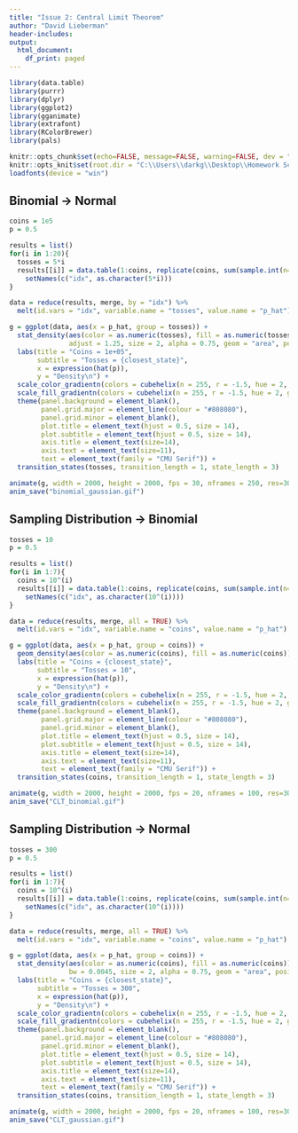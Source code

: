 ```yaml
---
title: "Issue 2: Central Limit Theorem"
author: "David Lieberman"
header-includes:
output:
  html_document:
    df_print: paged
---
```


```r
library(data.table)
library(purrr)
library(dplyr)
library(ggplot2)
library(gganimate)
library(extrafont)
library(RColorBrewer)
library(pals)

knitr::opts_chunk$set(echo=FALSE, message=FALSE, warning=FALSE, dev = "svg")
knitr::opts_knit$set(root.dir = "C:\\Users\\darkg\\Desktop\\Homework Scans\\2020Sm_ART167\\newsletter\\issue2")
loadfonts(device = "win")
```

## Binomial -> Normal
```r
coins = 1e5
p = 0.5

results = list()
for(i in 1:20){
  tosses = 5*i
  results[[i]] = data.table(1:coins, replicate(coins, sum(sample.int(n=2, size=tosses, replace=TRUE, prob=c(1-p, p)) - 1)/tosses)) %>%
    setNames(c("idx", as.character(5*i)))
}

data = reduce(results, merge, by = "idx") %>% 
  melt(id.vars = "idx", variable.name = "tosses", value.name = "p_hat")
```

```r
g = ggplot(data, aes(x = p_hat, group = tosses)) +
  stat_density(aes(color = as.numeric(tosses), fill = as.numeric(tosses)),
               adjust = 1.25, size = 2, alpha = 0.75, geom = "area", position = "identity", show.legend = FALSE) +
  labs(title = "Coins = 1e+05",
       subtitle = "Tosses = {closest_state}",
       x = expression(hat(p)),
       y = "Density\n") +
  scale_color_gradientn(colors = cubehelix(n = 255, r = -1.5, hue = 2, gamma = 0.8)[25:220]) +
  scale_fill_gradientn(colors = cubehelix(n = 255, r = -1.5, hue = 2, gamma = 0.8)[25:220]) +
  theme(panel.background = element_blank(),
        panel.grid.major = element_line(colour = "#808080"),
        panel.grid.minor = element_blank(),
        plot.title = element_text(hjust = 0.5, size = 14),
        plot.subtitle = element_text(hjust = 0.5, size = 14),
        axis.title = element_text(size=14),
        axis.text = element_text(size=11),
        text = element_text(family = "CMU Serif")) +
  transition_states(tosses, transition_length = 1, state_length = 3)

animate(g, width = 2000, height = 2000, fps = 30, nframes = 250, res=300)
anim_save("binomial_gaussian.gif")
```

## Sampling Distribution -> Binomial
```r
tosses = 10
p = 0.5

results = list()
for(i in 1:7){
  coins = 10^(i)
  results[[i]] = data.table(1:coins, replicate(coins, sum(sample.int(n=2, size=tosses, replace=TRUE, prob=c(1-p, p)) - 1)/tosses)) %>%
    setNames(c("idx", as.character(10^(i))))
}

data = reduce(results, merge, all = TRUE) %>% 
  melt(id.vars = "idx", variable.name = "coins", value.name = "p_hat") %>% na.omit()
```

```r
g = ggplot(data, aes(x = p_hat, group = coins)) +
  geom_density(aes(color = as.numeric(coins), fill = as.numeric(coins)), size = 2, alpha = 0.75, show.legend = FALSE) +
  labs(title = "Coins = {closest_state}",
       subtitle = "Tosses = 10",
       x = expression(hat(p)),
       y = "Density\n") +
  scale_color_gradientn(colors = cubehelix(n = 255, r = -1.5, hue = 2, gamma = 0.8)[25:220]) +
  scale_fill_gradientn(colors = cubehelix(n = 255, r = -1.5, hue = 2, gamma = 0.8)[25:220]) +
  theme(panel.background = element_blank(),
        panel.grid.major = element_line(colour = "#808080"),
        panel.grid.minor = element_blank(),
        plot.title = element_text(hjust = 0.5, size = 14),
        plot.subtitle = element_text(hjust = 0.5, size = 14),
        axis.title = element_text(size=14),
        axis.text = element_text(size=11),
        text = element_text(family = "CMU Serif")) +
  transition_states(coins, transition_length = 1, state_length = 3)

animate(g, width = 2000, height = 2000, fps = 20, nframes = 100, res=300)
anim_save("CLT_binomial.gif")
```

## Sampling Distribution -> Normal
```r
tosses = 300
p = 0.5

results = list()
for(i in 1:7){
  coins = 10^(i)
  results[[i]] = data.table(1:coins, replicate(coins, sum(sample.int(n=2, size=tosses, replace=TRUE, prob=c(1-p, p)) - 1)/tosses)) %>%
    setNames(c("idx", as.character(10^(i))))
}

data = reduce(results, merge, all = TRUE) %>% 
  melt(id.vars = "idx", variable.name = "coins", value.name = "p_hat") %>% na.omit()
```

```r
g = ggplot(data, aes(x = p_hat, group = coins)) +
  stat_density(aes(color = as.numeric(coins), fill = as.numeric(coins)),
               bw = 0.0045, size = 2, alpha = 0.75, geom = "area", position = "identity", show.legend = FALSE) +
  labs(title = "Coins = {closest_state}",
       subtitle = "Tosses = 300",
       x = expression(hat(p)),
       y = "Density\n") +
  scale_color_gradientn(colors = cubehelix(n = 255, r = -1.5, hue = 2, gamma = 0.8)[25:220]) +
  scale_fill_gradientn(colors = cubehelix(n = 255, r = -1.5, hue = 2, gamma = 0.8)[25:220]) +
  theme(panel.background = element_blank(),
        panel.grid.major = element_line(colour = "#808080"),
        panel.grid.minor = element_blank(),
        plot.title = element_text(hjust = 0.5, size = 14),
        plot.subtitle = element_text(hjust = 0.5, size = 14),
        axis.title = element_text(size=14),
        axis.text = element_text(size=11),
        text = element_text(family = "CMU Serif")) +
  transition_states(coins, transition_length = 1, state_length = 3)

animate(g, width = 2000, height = 2000, fps = 20, nframes = 100, res=300)
anim_save("CLT_gaussian.gif")
```

